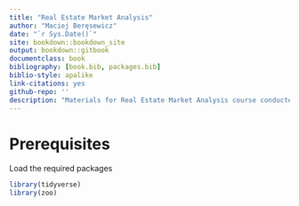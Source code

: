 ```yaml
--- 
title: "Real Estate Market Analysis"
author: "Maciej Beręsewicz"
date: "`r Sys.Date()`"
site: bookdown::bookdown_site
output: bookdown::gitbook
documentclass: book
bibliography: [book.bib, packages.bib]
biblio-style: apalike
link-citations: yes
github-repo: ''
description: "Materials for Real Estate Market Analysis course conducted at Poznań University of Economics and Business"
---
```


# Prerequisites

Load the required packages

```r
library(tidyverse)
library(zoo)
```

